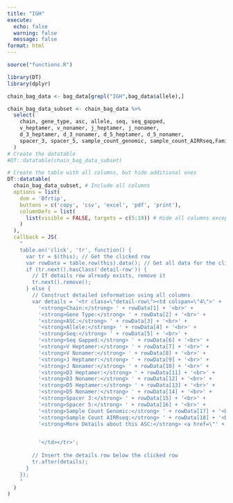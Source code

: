 ```yaml
---
title: "IGH"
execute:
  echo: false
  warning: false
  message: false
format: html
---
```


```r
source("functions.R")
```

```r
library(DT)
library(dplyr)

chain_bag_data <- bag_data[grepl("IGH",bag_data$allele),]

chain_bag_data_subset <- chain_bag_data %>%
  select(
    chain, gene_type, asc, allele, seq, seq_gapped,
    v_heptamer, v_nonamer, j_heptamer, j_nonamer,
    d_3_heptamer, d_3_nonamer, d_5_heptamer, d_5_nonamer,
    spacer_3, spacer_5, sample_count_genomic, sample_count_AIRRseq,Family
  )
# Create the datatable
#DT::datatable(chain_bag_data_subset)

# Create the table with all columns, but hide additional ones
DT::datatable(
  chain_bag_data_subset, # Include all columns
  options = list(
    dom = 'Bfrtip',
    buttons = c('copy', 'csv', 'excel', 'pdf', 'print'),
    columnDefs = list(
      list(visible = FALSE, targets = c(5:19)) # Hide all columns except the first four
    )
  ),
  callback = JS(
    "
    table.on('click', 'tr', function() {
      var tr = $(this); // Get the clicked row
      var rowData = table.row(this).data(); // Get all data for the clicked row
      if (tr.next().hasClass('detail-row')) {
        // If details row already exists, remove it
        tr.next().remove();
      } else {
        // Construct detailed information using all columns
        var details = '<tr class=\"detail-row\"><td colspan=\"4\">' +
          '<strong>Chain:</strong> ' + rowData[1] + '<br>' +
          '<strong>Gene Type:</strong> ' + rowData[2] + '<br>' +
          '<strong>ASC:</strong> ' + rowData[3] + '<br>' +
          '<strong>Allele:</strong> ' + rowData[4] + '<br>' +
          '<strong>Seq:</strong> ' + rowData[5] + '<br>' +
          '<strong>Seq Gapped:</strong> ' + rowData[6] + '<br>' +
          '<strong>V Heptamer:</strong> ' + rowData[7] + '<br>' +
          '<strong>V Nonamer:</strong> ' + rowData[8] + '<br>' +
          '<strong>J Heptamer:</strong> ' + rowData[9] + '<br>' +
          '<strong>J Nonamer:</strong> ' + rowData[10] + '<br>' +
          '<strong>D3 Heptamer:</strong> ' + rowData[11] + '<br>' +
          '<strong>D3 Nonamer:</strong> ' + rowData[12] + '<br>' +
          '<strong>D5 Heptamer:</strong> ' + rowData[13] + '<br>' +
          '<strong>D5 Nonamer:</strong> ' + rowData[14] + '<br>' +
          '<strong>Spacer 3:</strong> ' + rowData[15] + '<br>' +
          '<strong>Spacer 5:</strong> ' + rowData[16] + '<br>' +
          '<strong>Sample Count Genomic:</strong> ' + rowData[17] + '<br>' +
          '<strong>Sample Count AIRRseq:</strong> ' + rowData[18] + '<br>' +
          '<strong>More Details about this ASC:</strong> <a href=\"' + rowData[19] + '-' +  rowData[3] + '.html\" target=\"_blank\">Click here</a>' + // Dynamic hyperlink


          '</td></tr>';
        
        // Insert the details row below the clicked row
        tr.after(details);
      }
    });
    "
  )
)




```